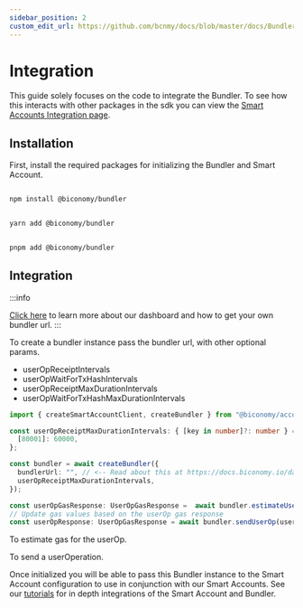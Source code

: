 ```yaml
---
sidebar_position: 2
custom_edit_url: https://github.com/bcnmy/docs/blob/master/docs/Bundler/integration.mdx
---
```


# Integration

This guide solely focuses on the code to integrate the Bundler. To see how this interacts with other packages in the sdk you can view the [Smart Accounts Integration page](/Account/integration).

## Installation

First, install the required packages for initializing the Bundler and Smart Account.


<Tabs>
<TabItem value="js" label="npm">

```bash

npm install @biconomy/bundler

```

</TabItem>
<TabItem value="py" label="yarn">

```bash

yarn add @biconomy/bundler

```

</TabItem>
<TabItem value="java" label="pnpm">

```bash

pnpm add @biconomy/bundler

```

</TabItem>
</Tabs>

## Integration

:::info

[Click here](/dashboard) to learn more about our dashboard and how to get your own bundler url.
:::


To create a bundler instance pass the bundler url, with other optional params.

- userOpReceiptIntervals
- userOpWaitForTxHashIntervals
- userOpReceiptMaxDurationIntervals
- userOpWaitForTxHashMaxDurationIntervals


```typescript
import { createSmartAccountClient, createBundler } from "@biconomy/account";

const userOpReceiptMaxDurationIntervals: { [key in number]?: number } = {
  [80001]: 60000,
};

const bundler = await createBundler({
  bundlerUrl: "", // <-- Read about this at https://docs.biconomy.io/dashboard#bundler-url
  userOpReceiptMaxDurationIntervals,
});

const userOpGasResponse: UserOpGasResponse =  await bundler.estimateUserOpGas(userOp);
// Update gas values based on the userOp gas response
const userOpResponse: UserOpGasResponse = await bundler.sendUserOp(userOp)

```

To estimate gas for the userOp.

To send a userOperation.


Once initialized you will be able to pass this Bundler instance to the Smart Account configuration to use in conjunction with our Smart Accounts. See our [tutorials](/tutorials) for in depth integrations of the Smart Account and Bundler.
